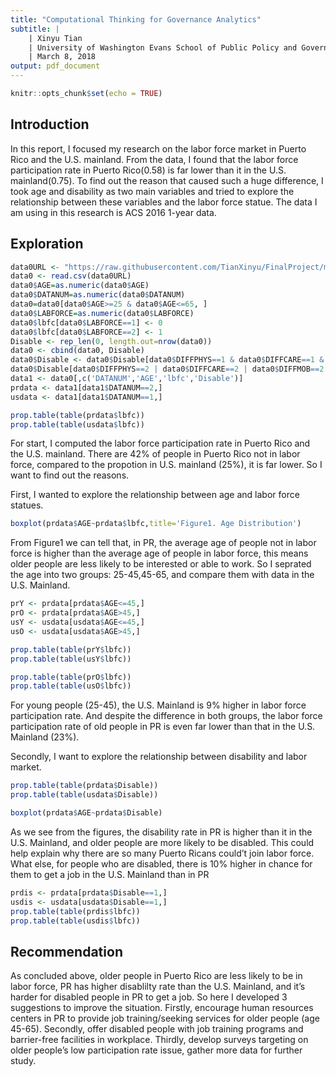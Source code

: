 ```yaml
---
title: "Computational Thinking for Governance Analytics"
subtitle: |
    | Xinyu Tian
    | University of Washington Evans School of Public Policy and Governance
    | March 8, 2018
output: pdf_document
---
```


```r
knitr::opts_chunk$set(echo = TRUE)
```

## **Introduction**

In this report, I focused my research on the labor force market in Puerto Rico and the U.S. mainland. From the data, I found that the labor force participation rate in Puerto Rico(0.58) is far lower than it in the U.S. mainland(0.75).
To find out the reason that caused such a huge difference, I took age and disability as two main variables and tried to explore the relationship between these variables and the labor force statue.
The data I am using in this research is ACS\footnote{American Community Surveys, from IPUMS USA(https://usa.ipums.org/usa/index.shtml).} 2016 1-year data. 

## Exploration
```r
data0URL <- "https://raw.githubusercontent.com/TianXinyu/FinalProject/master/usa_00003.csv"
data0 <- read.csv(data0URL)
data0$AGE=as.numeric(data0$AGE)
data0$DATANUM=as.numeric(data0$DATANUM)
data0=data0[data0$AGE>=25 & data0$AGE<=65, ]
data0$LABFORCE=as.numeric(data0$LABFORCE)
data0$lbfc[data0$LABFORCE==1] <- 0
data0$lbfc[data0$LABFORCE==2] <- 1
Disable <- rep_len(0, length.out=nrow(data0))
data0 <- cbind(data0, Disable)
data0$Disable <- data0$Disable[data0$DIFFPHYS==1 & data0$DIFFCARE==1 & data0$DIFFMOB==1 & data0$DIFFSENS==1 & data0$DIFFEYE==1 & data0$DIFFHEAR==1] <-0
data0$Disable[data0$DIFFPHYS==2 | data0$DIFFCARE==2 | data0$DIFFMOB==2 |  data0$DIFFSENS==2 | data0$DIFFEYE==2 |  data0$DIFFHEAR==2] <-1
data1 <- data0[,c('DATANUM','AGE','lbfc','Disable')]
prdata <- data1[data1$DATANUM==2,]
usdata <- data1[data1$DATANUM==1,]
```

```r
prop.table(table(prdata$lbfc))
prop.table(table(usdata$lbfc))
```

For start, I computed the labor force participation rate in Puerto Rico and the U.S. mainland. There are 42% of people in Puerto Rico not in labor force, compared to the propotion in U.S. mainland (25%), it is far lower. So I want to find out the reasons.

First, I wanted to explore the relationship between age and labor force statues.

```r
boxplot(prdata$AGE~prdata$lbfc,title='Figure1. Age Distribution')
```

From Figure1 we can tell that, in PR, the average age of people not in labor force is higher than the average age of people in labor force, this means older people are less likely to be interested or able to work. So I seprated the age into two groups: 25-45,45-65, and compare them with data in the U.S. Mainland.
```r
prY <- prdata[prdata$AGE<=45,]
prO <- prdata[prdata$AGE>45,]
usY <- usdata[usdata$AGE<=45,]
usO <- usdata[usdata$AGE>45,]
```
```r
prop.table(table(prY$lbfc))
prop.table(table(usY$lbfc))
```
```r
prop.table(table(prO$lbfc))
prop.table(table(usO$lbfc))
```
For young people (25-45), the U.S. Mainland is 9% higher in labor force participation rate. And despite the difference in both groups, the labor force participation rate of old people in PR is even far lower than that in the U.S. Mainland (23%).

Secondly, I want to explore the relationship between disability and labor market.
```r
prop.table(table(prdata$Disable))
prop.table(table(usdata$Disable))
```

```r
boxplot(prdata$AGE~prdata$Disable)
```

As we see from the figures, the disability rate in PR is higher than it in the U.S. Mainland, and older people are more likely to be disabled. This could help explain why there are so many Puerto Ricans could't join labor force.
What else, for people who are disabled, there is 10% higher in chance for them to get a job in the U.S. Mainland than in PR
```r
prdis <- prdata[prdata$Disable==1,]
usdis <- usdata[usdata$Disable==1,]
prop.table(table(prdis$lbfc))
prop.table(table(usdis$lbfc))
```

## Recommendation
As concluded above, older people in Puerto Rico are less likely to be in labor force, PR has higher disablilty rate than the U.S. Mainland, and it's harder for disabled people in PR to get a job.
So here I developed 3 suggestions to improve the situation.
Firstly, encourage human resources centers in PR to provide job training/seeking services for older people (age 45-65). Secondly, offer disabled people with job training programs and barrier-free facilities in workplace. Thirdly, develop surveys targeting on older people’s low participation rate issue, gather more data for further study.












